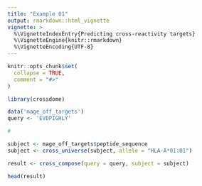```yaml
---
title: "Example 01"
output: rmarkdown::html_vignette
vignette: >
  %\VignetteIndexEntry{Predicting cross-reactivity targets}
  %\VignetteEngine{knitr::rmarkdown}
  %\VignetteEncoding{UTF-8}
---
```


```r
knitr::opts_chunk$set(
  collapse = TRUE,
  comment = "#>"
)
```

```r

library(crossdome)

data('mage_off_targets')
query <- 'EVDPIGHLY'

#

subject <- mage_off_targets$peptide_sequence
subject <- cross_universe(subject, allele = "HLA-A*01:01")

result <- cross_compose(query = query, subject = subject)
```

```r

head(result)

```

